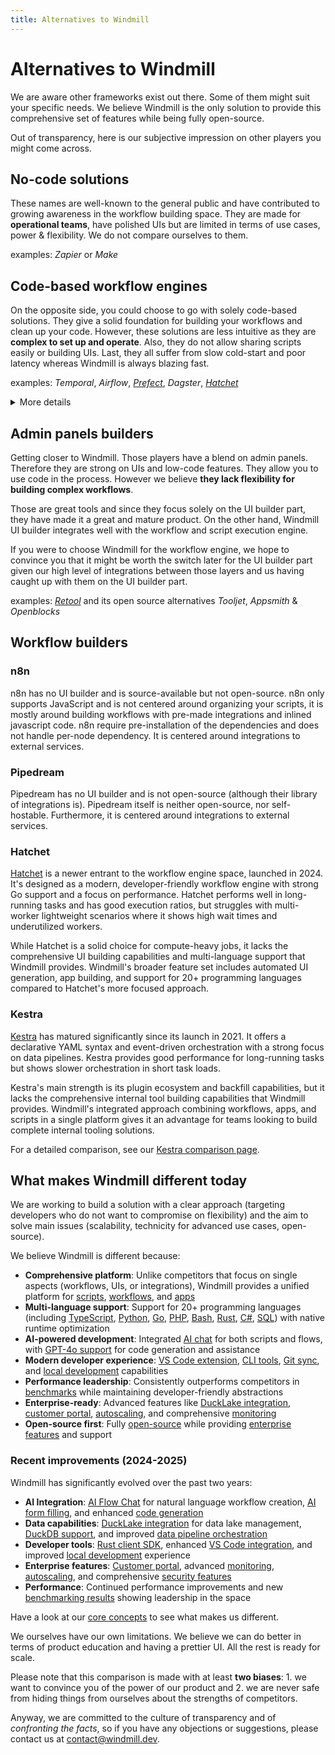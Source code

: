 ```yaml
---
title: Alternatives to Windmill
---
```



# Alternatives to Windmill

We are aware other frameworks exist out there. Some of them might suit your specific needs. We believe Windmill is the only solution to provide this comprehensive set of features while being fully open-source.

Out of transparency, here is our subjective impression on other players you might come across.

## No-code solutions

These names are well-known to the general public and have contributed to growing awareness in the workflow building space.
They are made for **operational teams**, have polished UIs but are limited in terms of use cases, power & flexibility.
We do not compare ourselves to them.

examples: _Zapier_ or _Make_

## Code-based workflow engines

On the opposite side, you could choose to go with solely code-based solutions. They give a solid foundation for building your workflows and clean up your code.
However, these solutions are less intuitive as they are **complex to set up and operate**. Also, they do not allow sharing scripts easily or building UIs. Last, they all suffer from slow cold-start and poor latency whereas Windmill is always blazing fast.

examples: _Temporal_, _Airflow_, _[Prefect](/docs/compared_to/prefect)_, _Dagster_, _[Hatchet](/docs/compared_to/peers#workflow-builder-hatchet)_

<details>
  <summary>More details</summary>

Airflow and Temporal are the golden standards. They are very good, battle-tested and scale well. They brought all the good abstractions for workflows and from a bird's eye perspective, we are all running DAGs of tasks, sorted in topological order, parallelized where possible and run by a fleet of workers.

<br />

Those frameworks are a great source of inspiration for us but we bring a more principled and more opinionated approach so that one can focus on writing scripts rather than becoming a workflow engine expert. The goal of Windmill is to bring the benefits of those workflow engines in a more accessible package that is fit not just for data engineers but for hybrid teams made of data scientists, ops, and software engineers with standard scripts in Python/TypeScript/Go/PHP/Bash/Rust/C# and low-code builder for the graph itself the common denominator, without any sacrifice on performance (and actually we run workflows faster than those frameworks, more on that in [1]), features, scalability/reliability and by improving the debuggability and developer experience of those. It is also possible to define [workflows-as-code](../core_concepts/31_workflows_as_code/index.mdx), in the same way as Prefect or Airflow (writing a program that defines the jobs and their dependencies, and then execute that program).

<br />

From a tech stack perspective, we rely on the ACID properties of PostgreSQL to achieve persistence and transactionality of the workflow's state. We made the simplifying assumption to be an at-least-once workflow engine, where in the exceptionally rare events of an infrastructure crash (machine shutdown, network split, etc), we will recover automatically but it is up to the application developer to implement idempotency in parts where it is critical for everything else, we support the same feature set ([retries](../flows/14_retries.md), [error handler](../flows/7_flow_error_handler.md), [suspend/sleep](../flows/15_sleep.md), [approval steps](../flows/11_flow_approval.mdx), [cancellation](../flows/2_early_stop.md), [inner workflows](../getting_started/8_triggers/index.mdx#trigger-from-flows)).

<br />

To do a fair comparison, looking at the quickstart is a great way to see the different orientation of the product.
The [Airflow quickstart](https://airflow.apache.org/docs/apache-airflow/stable/tutorial/fundamentals.html#example-pipeline-definition) is a great starting point. One has to learn what is an Airflow pipeline before being able to create or edit them. They also do not provide a great way to debug locally and iterate on those pipelines. You have to write them, deploy them, and then test them. By comparison, in Windmill you can [write scripts locally](../advanced/4_local_development/index.mdx), or test them either step by step or the full flow in the [web UI](../core_concepts/6_auto_generated_uis/index.mdx).

<br />

Temporal is an SDK for workflows, meaning you have to code around their SDK and learn their abstractions. It is made for teams of software engineers that want to control very finely the execution of the workflow. Their <a href="https://docs.temporal.io/activities" rel="nofollow">documentation</a> has good examples of that. Temporal is top notch, but it is complex and their primary language support is Go.

<br />

By comparison, in Windmill one would just write the canonical python or typescript scripts, exposing just a main function and build a dag in the low-code builder.

<br />

> [1]: Windmill is not just a workflow engine, it is also a function as a service (FaaS) infrastructure where it can run arbitrary scripts in TypeScript/Python/Bash/Go/PHP/Rust/C#. Contrary to Lambda or GCP cloud functions, we do not need the functions to be pre-packaged and deployed in advance AOT. For TypeScript, we rely on the deno runtime that leverages v8 isolates and the immutable caching capabilities of deno. For Python, we have implemented our own dependency resolver that will override the Python virtual path and create a unique virtual environment for that specific script that will respect the lockfile generated at time of saving the script/flow for reproducibility. Given that those are interpreted languages, we pay no performance penalty to interpret that code on demand. So the only limiting factor for task execution is that in the events that dependencies are not cached by the worker, they need to be installed at time of execution. With a limited number of workers, the likelihood of a cache miss is low as soon as one script/workflow is executed more than once. With a large fleet of workers, cache miss increase and hence we have implemented a global caching mechanism that relies on syncing the cache through S3. It is only available in our [Enterprise Edition](/pricing). With it in place, we run tasks and workflows with 0 overhead versus running the same scripts on bare-metal. You can even leverage hardware acceleration without any additional configuration.

</details>

<div className="grid grid-cols-2 gap-6 mb-4">
	<DocCard
		title="Windmill compared to Prefect"
		description="Windmill gives more control than Prefect for building & monitoring flows from a single platform."
		href="/docs/compared_to/prefect"
	/>
	<DocCard
		title="Windmill compared to Kestra"
		description="Windmill provides a natural developer experience."
		href="/docs/compared_to/kestra"
	/>
</div>

## Admin panels builders

Getting closer to Windmill. Those players have a blend on admin panels. Therefore they are strong on UIs and low-code features.
They allow you to use code in the process. However we believe **they lack flexibility for building complex workflows**.

Those are great tools and since they focus solely on the UI builder part, they have made it a great and mature product. On the other hand, Windmill UI builder integrates well with the workflow and script execution engine.

If you were to choose Windmill for the workflow engine, we hope to convince you that it might be worth the switch later for the UI builder part given our high level of integrations between those layers and us having caught up with them on the UI builder part.

examples: _[Retool](/docs/compared_to/retool)_ and its open source alternatives _Tooljet_, _Appsmith_ & _Openblocks_

<div className="grid grid-cols-2 gap-6 mb-4">
	<DocCard
		title="Windmill compared to Retool"
		description="Windmill provides a more versatile and powerful framework than Retool."
		href="/docs/compared_to/retool"
	/>
</div>

## Workflow builders

### n8n

n8n has no UI builder and is source-available but not open-source. n8n only supports JavaScript and is not centered around organizing your scripts, it is mostly around building workflows with pre-made integrations and inlined javascript code. n8n require pre-installation of the dependencies and does not handle per-node dependency. It is centered around integrations to external services.

### Pipedream

Pipedream has no UI builder and is not open-source (although their library of integrations is). Pipedream itself is neither open-source, nor self-hostable. Furthermore, it is centered around integrations to external services.

### Hatchet

[Hatchet](https://hatchet.run/) is a newer entrant to the workflow engine space, launched in 2024. It's designed as a modern, developer-friendly workflow engine with strong Go support and a focus on performance. Hatchet performs well in long-running tasks and has good execution ratios, but struggles with multi-worker lightweight scenarios where it shows high wait times and underutilized workers.

While Hatchet is a solid choice for compute-heavy jobs, it lacks the comprehensive UI building capabilities and multi-language support that Windmill provides. Windmill's broader feature set includes automated UI generation, app building, and support for 20+ programming languages compared to Hatchet's more focused approach.

### Kestra

[Kestra](https://kestra.io/) has matured significantly since its launch in 2021. It offers a declarative YAML syntax and event-driven orchestration with a strong focus on data pipelines. Kestra provides good performance for long-running tasks but shows slower orchestration in short task loads.

Kestra's main strength is its plugin ecosystem and backfill capabilities, but it lacks the comprehensive internal tool building capabilities that Windmill provides. Windmill's integrated approach combining workflows, apps, and scripts in a single platform gives it an advantage for teams looking to build complete internal tooling solutions.

For a detailed comparison, see our [Kestra comparison page](/docs/compared_to/kestra).

## What makes Windmill different today

We are working to build a solution with a clear approach (targeting developers who do not want to compromise on flexibility)
and the aim to solve main issues (scalability, technicity for advanced use cases, open-source).

We believe Windmill is different because:

- **Comprehensive platform**: Unlike competitors that focus on single aspects (workflows, UIs, or integrations), Windmill provides a unified platform for [scripts](../script_editor/index.mdx), [workflows](../flows/1_flow_editor.mdx), and [apps](../apps/0_app_editor/index.mdx)
- **Multi-language support**: Support for 20+ programming languages (including [TypeScript](../getting_started/0_scripts_quickstart/1_typescript_quickstart/index.mdx), [Python](../getting_started/0_scripts_quickstart/2_python_quickstart/index.mdx), [Go](../getting_started/0_scripts_quickstart/3_go_quickstart/index.mdx), [PHP](../getting_started/0_scripts_quickstart/index.mdx), [Bash](../getting_started/0_scripts_quickstart/4_bash_quickstart/index.mdx), [Rust](../getting_started/0_scripts_quickstart/index.mdx), [C#](../getting_started/0_scripts_quickstart/index.mdx), [SQL](../getting_started/0_scripts_quickstart/5_sql_quickstart/index.mdx)) with native runtime optimization
- **AI-powered development**: Integrated [AI chat](../core_concepts/22_ai_generation/index.mdx) for both scripts and flows, with [GPT-4o support](../core_concepts/22_ai_generation/index.mdx) for code generation and assistance
- **Modern developer experience**: [VS Code extension](../cli_local_dev/1_vscode-extension/index.mdx), [CLI tools](../advanced/3_cli/index.mdx), [Git sync](../advanced/11_git_sync/index.mdx), and [local development](../advanced/4_local_development/index.mdx) capabilities
- **Performance leadership**: Consistently outperforms competitors in [benchmarks](../misc/3_benchmarks/competitors/index.mdx) while maintaining developer-friendly abstractions
- **Enterprise-ready**: Advanced features like [DuckLake integration](../core_concepts/53_ducklake/index.mdx), [customer portal](../misc/7_plans_details/index.mdx#windmill-customer-portal), [autoscaling](../core_concepts/42_autoscaling/index.mdx), and comprehensive [monitoring](../core_concepts/5_monitor_past_and_future_runs/index.mdx)
- **Open-source first**: Fully [open-source](https://github.com/windmill-labs/windmill) while providing [enterprise features](/pricing) and support

### Recent improvements (2024-2025)

Windmill has significantly evolved over the past two years:

- **AI Integration**: [AI Flow Chat](../core_concepts/22_ai_generation/index.mdx#windmill-ai-for-flows) for natural language workflow creation, [AI form filling](../core_concepts/22_ai_generation/index.mdx), and enhanced [code generation](../core_concepts/22_ai_generation/index.mdx)
- **Data capabilities**: [DuckLake integration](../core_concepts/53_ducklake/index.mdx) for data lake management, [DuckDB support](../integrations/duckdb.md), and improved [data pipeline orchestration](../core_concepts/27_data_pipelines//index.mdx)
- **Developer tools**: [Rust client SDK](../advanced/2_clients/rust_client.mdx), enhanced [VS Code integration](../cli_local_dev/1_vscode-extension/index.mdx), and improved [local development](../advanced/4_local_development/index.mdx) experience
- **Enterprise features**: [Customer portal](../misc/7_plans_details/index.mdx#windmill-customer-portal), advanced [monitoring](../core_concepts/5_monitor_past_and_future_runs/index.mdx), [autoscaling](../core_concepts/42_autoscaling/index.mdx), and comprehensive [security features](../core_concepts/16_roles_and_permissions/index.mdx)
- **Performance**: Continued performance improvements and new [benchmarking results](../misc/3_benchmarks/competitors/index.mdx) showing leadership in the space

Have a look at our [core concepts](../core_concepts/index.mdx) to see what makes us different.

We ourselves have our own limitations. We believe we can do better in terms of product education and having a prettier UI. All the rest is ready for scale.

Please note that this comparison is made with at least **two biases**: 1. we want to convince you of the power of our product and 2. we are never safe from hiding things from ourselves about the strengths of competitors.

Anyway, we are committed to the culture of transparency and of _confronting the facts_, so if you have any objections or suggestions,
please contact us at contact@windmill.dev.
